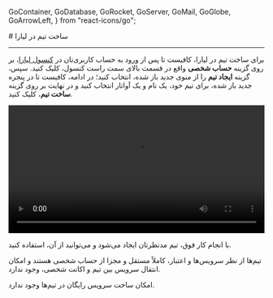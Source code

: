 
  GoContainer,
  GoDatabase,
  GoRocket,
  GoServer,
  GoMail,
  GoGlobe,
  GoArrowLeft,
} from "react-icons/go";


<Layout>
<Head>
<title>مستندات ساخت تیم در لیارا</title>
<meta property="og:title" content="مستندات خدمات رایانش ابری لیارا" />
<meta property="og:description" content="مستندات مربوط به آشنایی با نحوه ساخت تیم در لیارا"  />
<meta property="og:image" content="https://files.liara.ir/liara/logos/liara-poster.jpg" />
</Head>
# ساخت تیم در لیارا
<hr className="mb-2" />

برای ساخت تیم در لیارا، کافیست تا پس از ورود به حساب کاربری‌تان در <a href="https://console.liara.ir" className="text-[#2196f3]">کنسول لیارا</a>، بر روی گزینه <b>حساب شخصی</b> واقع در قسمت بالای سمت راست کنسول، کلیک کنید. 
سپس، گزینه <b>ایجاد تیم</b> را از منوی جدید باز شده، انتخاب کنید؛ در ادامه، کافیست تا در پنجره جدید باز شده، برای 
تیم خود، یک نام و یک آواتار انتخاب کنید و در نهایت بر روی گزینه <b>ساخت تیم</b>، کلیک کنید. 

<div className="h-2" />
<video
    src="https://files.liara.ir/liara/teams/create-new-team.mp4"
    controls="controls"
    className="block w-full"
    width="100%"
></video>
<div className="h-2" />

با انجام کار فوق، تیم مدنظرتان ایجاد می‌شود و می‌توانید از آن، استفاده کنید. 

<div className="h-2" />
<Alert variant="info">
<p>
    تیم‌ها از نظر سرویس‌ها و اعتبار، کاملاً مستقل و مجزا از حساب شخصی هستند و امکان انتقال سرویس بین تیم و اکانت شخصی، وجود ندارد.
</p>
</Alert>

<Alert variant="info">
<p>
    امکان ساخت سرویس رایگان در تیم‌ها وجود ندارد.
</p>
</Alert>


</Layout>
